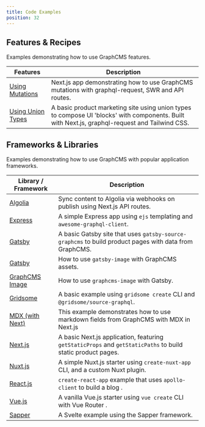 ```yaml
---
title: Code Examples
position: 32
---
```


## Features & Recipes

Examples demonstrating how to use GraphCMS features.

| Features                                                                                         | Description                                                                                                                                    |
| ------------------------------------------------------------------------------------------------ | ---------------------------------------------------------------------------------------------------------------------------------------------- |
| [Using Mutations](https://github.com/GraphCMS/graphcms-examples/blob/master/using-mutations)     | Next.js app demonstrating how to use GraphCMS mutations with graphql-request, SWR and API routes.                                              |
| [Using Union Types](https://github.com/GraphCMS/graphcms-examples/blob/master/using-union-types) | A basic product marketing site using union types to compose UI 'blocks' with components. Built with Next.js, graphql-request and Tailwind CSS. |

## Frameworks & Libraries

Examples demonstrating how to use GraphCMS with popular application frameworks.

| Library / Framework                                                                                 | Description                                                                                                 |
| --------------------------------------------------------------------------------------------------- | ----------------------------------------------------------------------------------------------------------- |
| [Algolia](https://github.com/GraphCMS/graphcms-examples/blob/master/with-apollo-server)             | Sync content to Algolia via webhooks on publish using Next.js API routes.                                   |
| [Express](https://github.com/GraphCMS/graphcms-examples/blob/master/with-express)                   | A simple Express app using `ejs` templating and `awesome-graphql-client`.                                   |
| [Gatsby](https://github.com/GraphCMS/graphcms-examples/blob/master/with-gatsby)                     | A basic Gatsby site that uses `gatsby-source-graphcms` to build product pages with data from GraphCMS.      |
| [Gatsby](https://github.com/GraphCMS/graphcms-examples/blob/master/with-gatsby-image)               | How to use `gatsby-image` with GraphCMS assets.                                                             |
| [GraphCMS Image](https://github.com/GraphCMS/graphcms-examples/blob/master/with-graphcms-image)     | How to use `graphcms-image` with Gatsby.                                                                    |
| [Gridsome](https://github.com/GraphCMS/graphcms-examples/blob/master/with-gridsome)                 | A basic example using `gridsome create` CLI and `@gridsome/source-graphql`.                                 |
| [MDX (with Next)](https://github.com/GraphCMS/graphcms-examples/blob/master/with-nextjs-mdx-remote) | This example demonstrates how to use markdown fields from GraphCMS with MDX in Next.js                      |
| [Next.js](https://github.com/GraphCMS/graphcms-examples/blob/master/with-nextjs)                    | A basic Next.js application, featuring `getStaticProps` and `getStaticPaths` to build static product pages. |
| [Nuxt.js](https://github.com/GraphCMS/graphcms-examples/blob/master/with-nuxtjs)                    | A simple Nuxt.js starter using `create-nuxt-app` CLI, and a custom Nuxt plugin.                             |
| [React.js](https://github.com/GraphCMS/graphcms-examples/blob/master/with-reactjs)                  | `create-react-app` example that uses `apollo-client` to build a blog .                                      |
| [Vue.js](https://github.com/GraphCMS/graphcms-examples/blob/master/with-vuejs)                      | A vanilla Vue.js starter using `vue create` CLI with Vue Router .                                           |
| [Sapper](https://github.com/GraphCMS/graphcms-examples/blob/master/with-sapper)                     | A Svelte example using the Sapper framework.                                                                |
